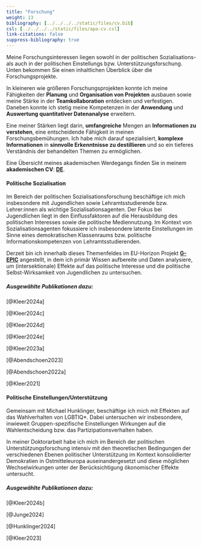 ```yaml
---
title: "Forschung"
weight: 13
bibliography: [../../../../static/files/cv.bib]
csl: [../../../../static/files/apa-cv.csl]
link-citations: false
suppress-bibliography: true
---
```


Meine Forschungsinteressen liegen sowohl in der politischen Sozialisations- als auch in der politischen Einstellungs bzw. Unterstützungsforschung. Unten bekommen Sie einen inhaltlichen Überblick über die Forschungsprojekte.

In kleineren wie größeren Forschungsprojekten konnte ich meine Fähigkeiten der **Planung** und **Organisation von Projekten** ausbauen sowie meine Stärke in der **Teamkollaboration** entdecken und verfestigen. Daneben konnte ich stetig meine Kompetenzen in der **Anwendung** und **Auswertung quantitativer Datenanalyse** erweitern.

Eine meiner Stärken liegt darin, **umfangreiche** Mengen an **Informationen zu verstehen**, eine entscheidende Fähigkeit in meinen Forschungsbemühungen. Ich habe mich darauf spezialisiert, **komplexe Informationen** in **sinnvolle Erkenntnisse zu destillieren** und so ein tieferes Verständnis der behandelten Themen zu ermöglichen.

Eine Übersicht meines akademischen Werdegangs finden Sie in meinem **akademischen CV**: [**DE**](https://bpkleer.github.io/files/cvs-kleer-de.pdf).

#### Politische Sozialisation
Im Bereich der politischen Sozialisationsforschung beschäftige ich mich insbesondere mit Jugendlichen sowie Lehramtsstudierende bzw. Lehrer:innen als wichtige Sozialisationsagenten. Der Fokus bei Jugendlichen liegt in den Einflussfaktoren auf die Herausbildung des politischen Interesses sowie die politische Mediennutzung. Im Kontext von Sozialisationsagenten fokussiere ich insbesondere latente Einstellungen im Sinne eines demokratischen Klassenraums bzw. politische Informationskompetenzen von Lehramtsstudierenden.

Derzeit bin ich innerhalb dieses Themenfeldes im EU-Horizon Projekt [**G-EPIC**](https://www.g-epic.eu) angestellt, in dem ich primär Wissen aufbereite und Daten analysiere, um (intersektionale) Effekte auf das politische Interesse und die politische Selbst-Wirksamkeit von Jugendlichen zu untersuchen. 

##### Ausgewählte Publikationen dazu:

[@Kleer2024a]

[@Kleer2024c]

[@Kleer2024d]

[@Kleer2024e]

[@Kleer2023a]

[@Abendschoen2023]

[@Abendschoen2022a]

[@Kleer2021]

#### Politische Einstellungen/Unterstützung
Gemeinsam mit Michael Hunklinger, beschäftige ich mich mit Effekten auf das Wahlverhalten von LGBTIQ\*. Dabei untersuchen wir insbesondere, inwieweit Gruppen-spezifische Einstellungen Wirkungen auf die Wahlentscheidung bzw. das Partizipationsverhalten haben. 

In meiner Doktorarbeit habe ich mich im Bereich der politischen Unterstützungsforschung intensiv mit den theoretischen Bedingungen der verschiedenen Ebenen politischer Unterstützung im Kontext konsolidierter Demokratien in Ostmitteleuropa auseinandergesetzt und diese möglichen Wechselwirkungen unter der Berücksichtigung ökonomischer Effekte untersucht. 

##### Ausgewählte Publikationen dazu:

[@Kleer2024b]

[@Junge2024]

[@Hunklinger2024]

[@Kleer2023]

